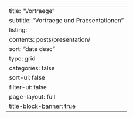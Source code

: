 ---
title: "Vortraege"
subtitle: "Vortraege und Praesentationen"
listing:
  contents: posts/presentation/
  sort: "date desc"
  type: grid
  categories: false
  sort-ui: false
  filter-ui: false
page-layout: full
title-block-banner: true
---